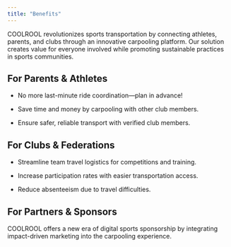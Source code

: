 ```yaml
---
title: "Benefits"
---
```


COOLROOL revolutionizes sports transportation by connecting athletes, parents, and clubs through an innovative carpooling platform. Our solution creates value for everyone involved while promoting sustainable practices in sports communities.

## For Parents & Athletes

- No more last-minute ride coordination—plan in advance!

- Save time and money by carpooling with other club members.

- Ensure safer, reliable transport with verified club members.

## For Clubs & Federations

- Streamline team travel logistics for competitions and training.

- Increase participation rates with easier transportation access.

- Reduce absenteeism due to travel difficulties.

<Card
  title="Register my club"
  description="Register your club and start carpooling with other club members."
  link="https://calendly.com/coolrool/club"
  icon="soccer-ball"
  iconType="regular"
  iconSize="32px"
/>

## For Partners & Sponsors

COOLROOL offers a new era of digital sports sponsorship by integrating impact-driven marketing into the carpooling experience.

<CardList cols={2}>
<Card 
  title="In-app Visibility"
  description="Your brand appears each time a ride is arranged."
  icon="eye"
  iconType="regular"
  iconSize="32px"
/>
<Card 
  title="Targeted Marketing"
  description="Engage directly with sports clubs, parents, and local communities."
  icon="target"
  iconType="regular"
  iconSize="32px"
/>
<Card 
  title="Corporate Social Responsibility (CSR) Impact"
  description="Showcase sustainability efforts with real, measurable results."
  icon="hand-heart"
  iconType="regular"
  iconSize="32px"
/>
<Card 
  title="Data-Driven Reports"
  description="Access key metrics such as CO₂ savings, rides completed, and engagement levels."
  icon="chart-bar"
  iconType="regular"
  iconSize="32px"
/>
<Card 
  title="Sustainable Branding"
  description="Move from physical, wasteful sponsorships (stadium banners, flyers) to highly visible digital exposure."
  icon="leaf"
  iconType="regular"
  iconSize="32px"
/>
<Card 
  title="Community Engagement"
  description="Strengthen your brand's commitment to sustainability and sports development."
  icon="users-three"
  iconType="regular"
  iconSize="32px"
/>
</CardList>


<Card
  title="Become a partner"
  description="Become a partner and get in-app visibility for your brand."
  link="https://calendly.com/coolrool/partenaire"
  icon="handshake"
  iconType="regular"
  iconSize="32px"
/>